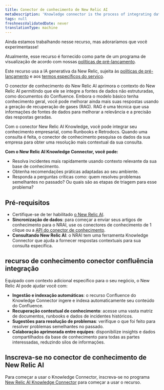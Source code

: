 ```yaml
---
title: Conector de conhecimento de New Relic AI
metaDescription: 'Knowledge connector is the process of integrating data from various sources to create a unified view of information. This unified view can be used to improve decision-making, automate processes, and enhance customer experiences.'
tags: null
freshnessValidatedDate: never
translationType: machine
---
```


<Callout title="visualização">
  Ainda estamos trabalhando nesse recurso, mas adoraríamos que você experimentasse!

  Atualmente, esse recurso é fornecido como parte de um programa de visualização de acordo com nossas [políticas de pré-lançamento](/docs/licenses/license-information/referenced-policies/new-relic-pre-release-policy).

  Este recurso usa a IA generativa da New Relic, sujeita às [políticas de pré-lançamento](/docs/licenses/license-information/referenced-policies/new-relic-pre-release-policy) e aos [termos específicos do serviço](https://newrelic.com/termsandconditions/service-specific).
</Callout>

O conector de conhecimento do New Relic AI aprimora o contexto do New Relic AI permitindo que ele se integre a fontes de dados não estruturadas, como documentos do Confluence. Embora o modelo básico tenha conhecimento geral, você pode melhorar ainda mais suas respostas usando a geração de recuperação de gases (RAG). RAG é uma técnica que usa informações de fontes de dados para melhorar a relevância e a precisão das respostas geradas.

Com o conector New Relic AI Knowledge, você pode integrar seu conhecimento empresarial, como Runbooks e Retrodocs. Quando uma consulta é feita, o conector de conhecimento pesquisa os dados da sua empresa para obter uma resolução mais contextual da sua consulta.

**Com o New Relic AI Knowledge Connector, você pode:**

* Resolva incidentes mais rapidamente usando contexto relevante da sua base de conhecimento.
* Obtenha recomendações práticas adaptadas ao seu ambiente.
* Responda a perguntas críticas como: quem resolveu problemas semelhantes no passado? Ou quais são as etapas de triagem para esse problema?

## Pré-requisitos

* Certifique-se de ter habilitado [o New Relic AI](/docs/agentic-ai/new-relic-ai/#enable).
* **Sincronização de dados**: para começar a enviar seus artigos de conhecimento para o NRAI, use os conectores de conhecimento de 1 clique ou a [API do conector de conhecimento](/docs/apis/nerdgraph/examples/nerdgraph-rag).
* **Consultando New Relic AI**: o NRAI tem uma ferramenta Knowledge Connector que ajuda a fornecer respostas contextuais para sua consulta específica.

## recurso de conhecimento conector confluência integração

Equipado com contexto adicional específico para o seu negócio, o New Relic AI pode ajudar você com:

* **Ingestão e indexação automáticas**: o recurso Confluence do Knowledge Connector ingere e indexa automaticamente seu conteúdo do Confluence.
* **Recuperação contextual de conhecimento**: acesse uma vasta matriz de documentos, runbooks e dados de incidentes históricos.
* **Sugestões para resolução de problemas**: verifique o que foi feito para resolver problemas semelhantes no passado.
* **Colaboração aprimorada entre equipes**: disponibilize insights e dados compartilhados da base de conhecimento para todas as partes interessadas, reduzindo silos de informações.

## Inscreva-se no conector de conhecimento de New Relic AI

Para começar a usar o Knowledge Connector, inscreva-se no programa [New Relic AI Knowledge Connector](https://docs.google.com/forms/d/e/1FAIpQLScLXUDRmg9_T0XlJy0ddiXog6J3SRI_kJY6G3LlvTdAyjyc9Q/viewform?usp=sharing) para começar a usar o recurso.
